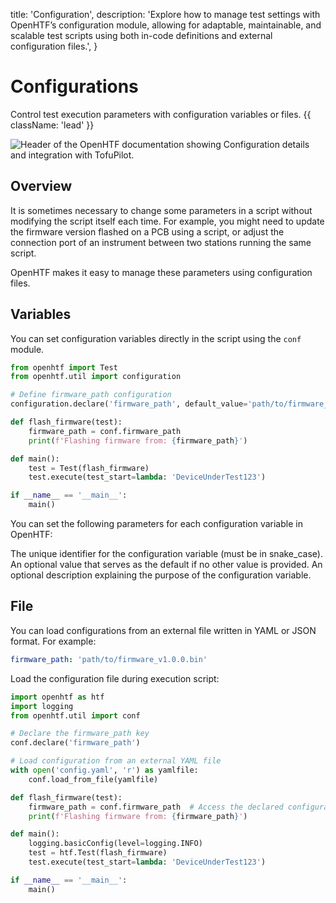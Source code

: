   title: 'Configuration',
  description:
    'Explore how to manage test settings with OpenHTF’s configuration module, allowing for adaptable, maintainable, and scalable test scripts using both in-code definitions and external configuration files.',
}

# Configurations

Control test execution parameters with configuration variables or files. {{ className: 'lead' }}

<Image
  src="/configuration-header.png"
  alt="Header of the OpenHTF documentation showing Configuration details and integration with TofuPilot."
/>

## Overview

It is sometimes necessary to change some parameters in a script without modifying the script itself each time. For example, you might need to update the firmware version flashed on a PCB using a script, or adjust the connection port of an instrument between two stations running the same script.

OpenHTF makes it easy to manage these parameters using configuration files.

## Variables

You can set configuration variables directly in the script using the `conf` module.

```python {{ title: 'main.py' }}
from openhtf import Test
from openhtf.util import configuration

# Define firmware_path configuration
configuration.declare('firmware_path', default_value='path/to/firmware_v1.0.0.bin', description='Path to the firmware file')

def flash_firmware(test):
    firmware_path = conf.firmware_path
    print(f'Flashing firmware from: {firmware_path}')

def main():
    test = Test(flash_firmware)
    test.execute(test_start=lambda: 'DeviceUnderTest123')

if __name__ == '__main__':
    main()
```

You can set the following parameters for each configuration variable in OpenHTF:

<Properties>
  <Property name=".name">
    The unique identifier for the configuration variable (must be in
    snake_case).
  </Property>
  <Property name=".default_value">
    An optional value that serves as the default if no other value is provided.
  </Property>
  <Property name=".description">
    An optional description explaining the purpose of the configuration
    variable.
  </Property>
</Properties>

## File

You can load configurations from an external file written in YAML or JSON format. For example:

```yaml {{ title: 'config.yaml' }}
firmware_path: 'path/to/firmware_v1.0.0.bin'
```

Load the configuration file during execution script:

```python {{ title: 'main.py' }}
import openhtf as htf
import logging
from openhtf.util import conf

# Declare the firmware_path key
conf.declare('firmware_path')

# Load configuration from an external YAML file
with open('config.yaml', 'r') as yamlfile:
    conf.load_from_file(yamlfile)

def flash_firmware(test):
    firmware_path = conf.firmware_path  # Access the declared configuration key
    print(f'Flashing firmware from: {firmware_path}')

def main():
    logging.basicConfig(level=logging.INFO)
    test = htf.Test(flash_firmware)
    test.execute(test_start=lambda: 'DeviceUnderTest123')

if __name__ == '__main__':
    main()
```
